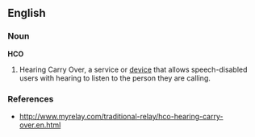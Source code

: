 ==English==

===Noun===
'''HCO'''

# Hearing Carry Over, a service or [[device]] that allows speech-disabled users with hearing to listen to the person they are calling.

===References===
*http://www.myrelay.com/traditional-relay/hco-hearing-carry-over.en.html